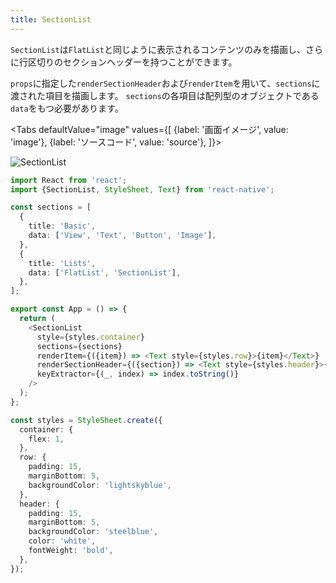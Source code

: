 ```yaml
---
title: SectionList
---
```



`SectionList`は`FlatList`と同じように表示されるコンテンツのみを描画し、さらに行区切りのセクションヘッダーを持つことができます。

`props`に指定した`renderSectionHeader`および`renderItem`を用いて、`sections`に渡された項目を描画します。
`sections`の各項目は配列型のオブジェクトである`data`をもつ必要があります。

<!-- textlint-disable ja-technical-writing/sentence-length,ja-technical-writing/max-comma,ja-spacing/ja-no-space-around-parentheses -->

<Tabs
  defaultValue="image"
  values={[
    {label: '画面イメージ', value: 'image'},
    {label: 'ソースコード', value: 'source'},
  ]}>

<!-- textlint-enable ja-technical-writing/sentence-length,ja-technical-writing/max-comma,ja-spacing/ja-no-space-around-parentheses -->

<TabItem value="image">

![SectionList](section-list.png)

</TabItem>

<TabItem value="source">

```typescript jsx title="/src/App.tsx"
import React from 'react';
import {SectionList, StyleSheet, Text} from 'react-native';

const sections = [
  {
    title: 'Basic',
    data: ['View', 'Text', 'Button', 'Image'],
  },
  {
    title: 'Lists',
    data: ['FlatList', 'SectionList'],
  },
];

export const App = () => {
  return (
    <SectionList
      style={styles.container}
      sections={sections}
      renderItem={({item}) => <Text style={styles.row}>{item}</Text>}
      renderSectionHeader={({section}) => <Text style={styles.header}>{section.title}</Text>}
      keyExtractor={(_, index) => index.toString()}
    />
  );
};

const styles = StyleSheet.create({
  container: {
    flex: 1,
  },
  row: {
    padding: 15,
    marginBottom: 5,
    backgroundColor: 'lightskyblue',
  },
  header: {
    padding: 15,
    marginBottom: 5,
    backgroundColor: 'steelblue',
    color: 'white',
    fontWeight: 'bold',
  },
});
```

</TabItem>
</Tabs>
